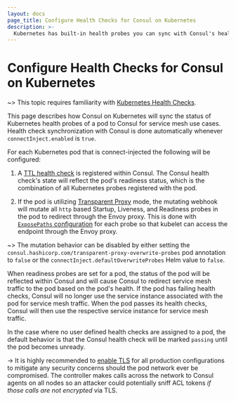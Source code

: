 ```yaml
---
layout: docs
page_title: Configure Health Checks for Consul on Kubernetes
description: >-
  Kubernetes has built-in health probes you can sync with Consul's health checks to ensure service mesh traffic is routed to healthy pods. Learn how to register a TTL Health check and use mutating webhooks to redirect k8s liveness, readiness, and startup probes through Envoy proxies.
---
```


# Configure Health Checks for Consul on Kubernetes

~> This topic requires familiarity with [Kubernetes Health Checks](https://kubernetes.io/docs/tasks/configure-pod-container/configure-liveness-readiness-startup-probes/).

This page describes how Consul on Kubernetes will sync the status of Kubernetes health probes of a pod to Consul for service mesh use cases.
Health check synchronization with Consul is done automatically whenever `connectInject.enabled` is `true`.

For each Kubernetes pod that is connect-injected the following will be configured:

1. A [TTL health check](/docs/discovery/checks#ttl) is registered within Consul.
The Consul health check's state will reflect the pod's readiness status,
which is the combination of all Kubernetes probes registered with the pod.

1. If the pod is utilizing [Transparent Proxy](/docs/connect/transparent-proxy) mode, the mutating webhook will mutate all `http` based Startup, Liveness, and Readiness probes in the pod to redirect through the Envoy proxy.
This is done with [`ExposePaths` configuration](/docs/connect/registration/service-registration#expose-paths-configuration-reference) for each probe so that kubelet can access the endpoint through the Envoy proxy.

~> The mutation behavior can be disabled by either setting the `consul.hashicorp.com/transparent-proxy-overwrite-probes` pod annotation to `false` or the `connectInject.defaultOverwriteProbes` Helm value to `false`.

When readiness probes are set for a pod, the status of the pod will be reflected within Consul and will cause Consul to redirect service
mesh traffic to the pod based on the pod's health. If the pod has failing health checks, Consul will no longer use
the service instance associated with the pod for service mesh traffic. When the pod passes its health checks, Consul will
then use the respective service instance for service mesh traffic.

In the case where no user defined health checks are assigned to a pod, the default behavior is that the Consul health check will
be marked `passing` until the pod becomes unready.

-> It is highly recommended to [enable TLS](/docs/k8s/helm#v-global-tls-enabled) for all production configurations to mitigate any
security concerns should the pod network ever be compromised. The controller makes calls across the network to Consul agents on all
nodes so an attacker could potentially sniff ACL tokens *if those calls are not encrypted* via TLS.
